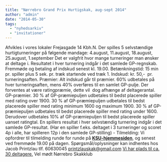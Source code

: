 ```yaml
---
title: "Nørrebro Grand Prix Hurtigskak, aug-sept 2014"
author: "admin"
date: "2014-05-30"
tags: 
  - "nyhedsarkiv"
  - "invitationer"
---
```


Afvikles i vores lokaler Frejasgade 14 Kbh.N. Der spilles 5 selvstændige hurtigturneringer på følgende mandage: 4.august, 11.august, 18.august, 25.august, 1.september Det er valgfrit hvor mange turneringer man ønsker at deltage i. Resultatet i hver turnering indgår i det samlede GP-regnskab. Fremmøde og betaling af indskud senest kl. 19.00. Betænkningstid: 15 min pr. spiller plus 5 sek. pr. træk startende ved træk 1. Indskud: kr. 50,-  pr. turneringsaften. Præmier: Alt indskud går til præmier. 60% udbetales på hver turneringsaften, mens 40% overføres til en samlet GP-pulje. Der forventes at være ratingpræmie, dette vil  dog afhænge af deltagerantal. GP-præmier. 30 % af GP-præmiepuljen udbetales til bedst placerede spiller med rating over 1900. 30 % af GP-præmiepuljen udbetales til bedst placerede spiller med rating minimum 1600 og maximum 1900. 30 % af GP-præmiepuljen udbetales til bedst placerede spiller med rating under 1600. Derudover udbetales 10% af GP-præmiepuljen til bedst placerede spiller uanset ratingtal. En spillers resultat i hver selvstændig turnering indgår i det samlede GP-resultat. (Har en spiller f.eks. deltaget i 3 turneringer og scoret 4p i alle, har spilleren 12p i den samlede GP-stilling) - Tilmelding: Vi opfordrer til tilmelding runde for runde på **[KSU-hjemmesiden](http://www.ksu.dk/kalender/dotnet/viskalender.aspx?id=1350)**, og senest  ved fremmøde 19.00 på dagen. Spørgsmål/oplysninger kan indhentes hos Jacob Printzlau tlf. 60630045 [printzlauskak@gmail.com](mailto:printzlauskak@gmail.com) [Vi har plads til ca. 30 deltagere.](mailto:printzlauskak@gmail.com) Vel mødt Nørrebro Skakklub
